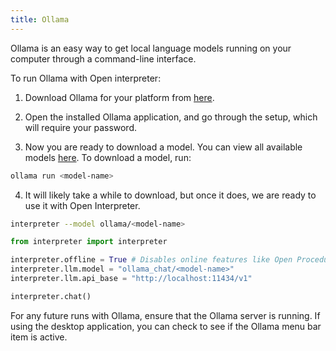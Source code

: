 ```yaml
---
title: Ollama
---
```


Ollama is an easy way to get local language models running on your computer through a command-line interface.

To run Ollama with Open interpreter:

1. Download Ollama for your platform from [here](https://ollama.ai/download).

2. Open the installed Ollama application, and go through the setup, which will require your password.

3. Now you are ready to download a model. You can view all available models [here](https://ollama.ai/library). To download a model, run:

```bash
ollama run <model-name>
```

4. It will likely take a while to download, but once it does, we are ready to use it with Open Interpreter.

<CodeGroup>

```bash Terminal
interpreter --model ollama/<model-name>
```

```python Python
from interpreter import interpreter

interpreter.offline = True # Disables online features like Open Procedures
interpreter.llm.model = "ollama_chat/<model-name>"
interpreter.llm.api_base = "http://localhost:11434/v1"

interpreter.chat()
```

</CodeGroup>

For any future runs with Ollama, ensure that the Ollama server is running. If using the desktop application, you can check to see if the Ollama menu bar item is active.
